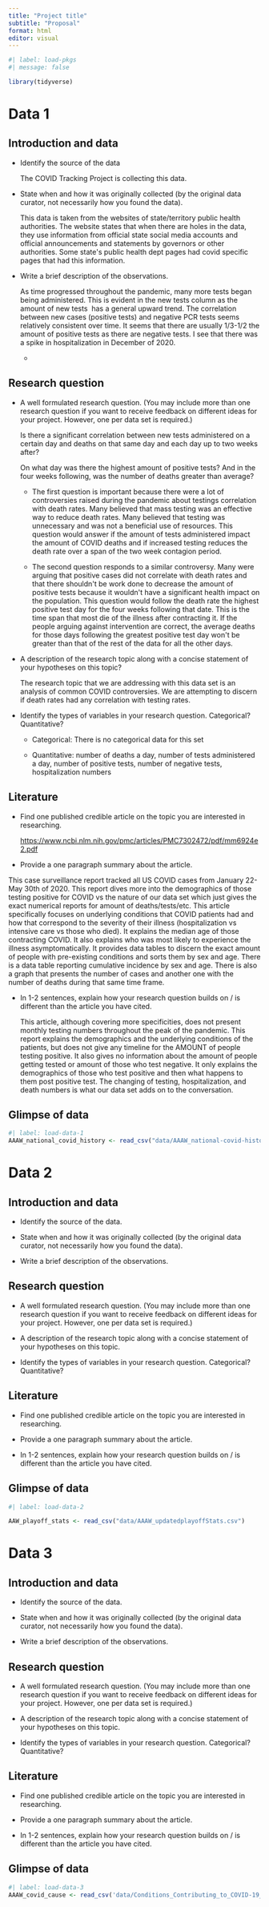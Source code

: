 ```yaml
---
title: "Project title"
subtitle: "Proposal"
format: html
editor: visual
---
```


```r
#| label: load-pkgs
#| message: false

library(tidyverse)
```

# Data 1

## Introduction and data

-   Identify the source of the data

    The COVID Tracking Project is collecting this data.

-   State when and how it was originally collected (by the original data curator, not necessarily how you found the data).

    This data is taken from the websites of state/territory public health authorities. The website states that when there are holes in the data, they use information from official state social media accounts and official announcements and statements by governors or other authorities. Some state\'s public health dept pages had covid specific pages that had this information.

-   Write a brief description of the observations.

    As time progressed throughout the pandemic, many more tests began being administered. This is evident in the new tests column as the amount of new tests  has a general upward trend. The correlation between new cases (positive tests) and negative PCR tests seems relatively consistent over time. It seems that there are usually 1/3-1/2 the amount of positive tests as there are negative tests. I see that there was a spike in hospitalization in December of 2020. 

    -   

## Research question

-   A well formulated research question. (You may include more than one research question if you want to receive feedback on different ideas for your project. However, one per data set is required.)

    Is there a significant correlation between new tests administered on a certain day and deaths on that same day and each day up to two weeks after?

    On what day was there the highest amount of positive tests? And in the four weeks following, was the number of deaths greater than average?

    -   The first question is important because there were a lot of controversies raised during the pandemic about testings correlation with death rates. Many believed that mass testing was an effective way to reduce death rates. Many believed that testing was unnecessary and was not a beneficial use of resources. This question would answer if the amount of tests administered impact the amount of COVID deaths and if increased testing reduces the death rate over a span of the two week contagion period. 

    -   The second question responds to a similar controversy. Many were arguing that positive cases did not correlate with death rates and that there shouldn\'t be work done to decrease the amount of positive tests because it wouldn\'t have a significant health impact on the population. This question would follow the death rate the highest positive test day for the four weeks following that date. This is the time span that most die of the illness after contracting it. If the people arguing against intervention are correct, the average deaths for those days following the greatest positive test day won\'t be greater than that of the rest of the data for all the other days. 

-   A description of the research topic along with a concise statement of your hypotheses on this topic?

    The research topic that we are addressing with this data set is an analysis of common COVID controversies. We are attempting to discern if death rates had any correlation with testing rates. 

-   Identify the types of variables in your research question. Categorical? Quantitative?

    -   Categorical: There is no categorical data for this set 

    -   Quantitative: number of deaths a day, number of tests administered a day, number of positive tests, number of negative tests, hospitalization numbers 

## Literature

-   Find one published credible article on the topic you are interested in researching.

    <https://www.ncbi.nlm.nih.gov/pmc/articles/PMC7302472/pdf/mm6924e2.pdf>

-   Provide a one paragraph summary about the article.

This case surveillance report tracked all US COVID cases from January 22-May 30th of 2020. This report dives more into the demographics of those testing positive for COVID vs the nature of our data set which just gives the exact numerical reports for amount of deaths/tests/etc. This article specifically focuses on underlying conditions that COVID patients had and how that correspond to the severity of their illness (hospitalization vs intensive care vs those who died). It explains the median age of those contracting COVID. It also explains who was most likely to experience the illness asymptomatically. It provides data tables to discern the exact amount of people with pre-existing conditions and sorts them by sex and age. There is a data table reporting cumulative incidence by sex and age. There is also a graph that presents the number of cases and another one with the number of deaths during that same time frame. 

-   In 1-2 sentences, explain how your research question builds on / is different than the article you have cited.

    This article, although covering more specificities, does not present monthly testing numbers throughout the peak of the pandemic. This report explains the demographics and the underlying conditions of the patients, but does not give any timeline for the AMOUNT of people testing positive. It also gives no information about the amount of people getting tested or amount of those who test negative. It only explains the demographics of those who test positive and then what happens to them post positive test. The changing of testing, hospitalization, and death numbers is what our data set adds on to the conversation. 

## Glimpse of data

```r
#| label: load-data-1
AAAW_national_covid_history <- read_csv("data/AAAW_national-covid-history.csv")

```

# Data 2

## Introduction and data

-   Identify the source of the data.

-   State when and how it was originally collected (by the original data curator, not necessarily how you found the data).

-   Write a brief description of the observations.

## Research question

-   A well formulated research question. (You may include more than one research question if you want to receive feedback on different ideas for your project. However, one per data set is required.)

-   A description of the research topic along with a concise statement of your hypotheses on this topic.

-   Identify the types of variables in your research question. Categorical? Quantitative?

## Literature

-   Find one published credible article on the topic you are interested in researching.

-   Provide a one paragraph summary about the article.

-   In 1-2 sentences, explain how your research question builds on / is different than the article you have cited.

## Glimpse of data

```r
#| label: load-data-2

AAW_playoff_stats <- read_csv("data/AAAW_updatedplayoffStats.csv")
```

# Data 3

## Introduction and data

-   Identify the source of the data.

-   State when and how it was originally collected (by the original data curator, not necessarily how you found the data).

-   Write a brief description of the observations.

## Research question

-   A well formulated research question. (You may include more than one research question if you want to receive feedback on different ideas for your project. However, one per data set is required.)

-   A description of the research topic along with a concise statement of your hypotheses on this topic.

-   Identify the types of variables in your research question. Categorical? Quantitative?

## Literature

-   Find one published credible article on the topic you are interested in researching.

-   Provide a one paragraph summary about the article.

-   In 1-2 sentences, explain how your research question builds on / is different than the article you have cited.

## Glimpse of data

```r
#| label: load-data-3
AAAW_covid_cause <- read_csv('data/Conditions_Contributing_to_COVID-19_Deaths__by_State_and_Age__Provisional_2020-2023.csv')
```
